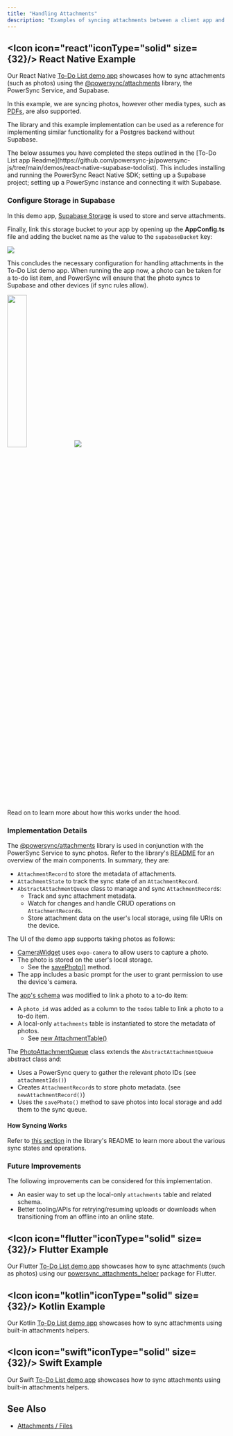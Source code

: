 ```yaml
---
title: "Handling Attachments"
description: "Examples of syncing attachments between a client app and Supabase Storage."
---
```



## <Icon icon="react"iconType="solid" size={32}/> React Native Example

Our React Native [To-Do List demo app](https://github.com/powersync-ja/powersync-js/tree/main/demos/react-native-supabase-todolist) showcases how to sync attachments (such as photos) using the [@powersync/attachments](https://www.npmjs.com/package/@powersync/attachments) library, the PowerSync Service, and Supabase.

In this example, we are syncing photos, however other media types, such as [PDFs](/tutorials/client/attachments-and-files/pdf-attachment), are also supported.

The library and this example implementation can be used as a reference for implementing similar functionality for a Postgres backend without Supabase.

<Info>
   The below assumes you have completed the steps outlined in the [To-Do List app Readme](https://github.com/powersync-ja/powersync-js/tree/main/demos/react-native-supabase-todolist). This includes installing and running the PowerSync React Native SDK; setting up a Supabase project; setting up a PowerSync instance and connecting it with Supabase.
</Info>

### Configure Storage in Supabase

In this demo app, [Supabase Storage](https://supabase.com/docs/guides/storage) is used to store and serve attachments. 

<SupabaseStorage />

Finally, link this storage bucket to your app by opening up the **AppConfig.ts** file and adding the bucket name as the value to the `supabaseBucket` key:

<Frame>
  <img src="/images/integration-11.png"/>
</Frame>

This concludes the necessary configuration for handling attachments in the To-Do List demo app. When running the app now, a photo can be taken for a to-do list item, and PowerSync will ensure that the photo syncs to Supabase and other devices (if sync rules allow).

<img src="/images/integration-15.avif" width="30%"/>

<Frame>
  <img src="/images/integration-16.webp"/>
</Frame>

Read on to learn more about how this works under the hood.

### Implementation Details

The [@powersync/attachments](https://www.npmjs.com/package/@powersync/attachments) library is used in conjunction with the PowerSync Service to sync photos. Refer to the library's [README](https://www.npmjs.com/package/@powersync/attachments) for an overview of the main components. In summary, they are:

* `AttachmentRecord` to store the metadata of attachments.
* `AttachmentState` to track the sync state of an `AttachmentRecord`.
* `AbstractAttachmentQueue` class to manage and sync `AttachmentRecord`s:
   * Track and sync attachment metadata.
   * Watch for changes and handle CRUD operations on `AttachmentRecord`s.
   * Store attachment data on the user's local storage, using file URIs on the device.

The UI of the demo app supports taking photos as follows:

* [CameraWidget](https://github.com/powersync-ja/powersync-js/blob/main/demos/react-native-supabase-todolist/library/widgets/CameraWidget.tsx) uses `expo-camera` to allow users to capture a photo.
* The photo is stored on the user's local storage.
   * See the [savePhoto()](https://github.com/powersync-ja/powersync-js/blob/main/demos/react-native-supabase-todolist/library/powersync/PhotoAttachmentQueue.ts) method.
* The app includes a basic prompt for the user to grant permission to use the device's camera.

The [app's schema](https://github.com/powersync-ja/powersync-js/blob/main/demos/react-native-supabase-todolist/library/powersync/AppSchema.ts) was modified to link a photo to a to-do item:

* A `photo_id` was added as a column to the `todos` table to link a photo to a to-do item.
* A local-only `attachments` table is instantiated to store the metadata of photos.
   * See [new AttachmentTable()](https://github.com/powersync-ja/powersync-js/blob/main/demos/react-native-supabase-todolist/library/powersync/AppSchema.ts)

The [PhotoAttachmentQueue](https://github.com/powersync-ja/powersync-js/blob/main/demos/react-native-supabase-todolist/library/powersync/PhotoAttachmentQueue.ts) class extends the `AbstractAttachmentQueue` abstract class and:

* Uses a PowerSync query to gather the relevant photo IDs (see `attachmentIds()`)
* Creates `AttachmentRecord`s to store photo metadata. (see `newAttachmentRecord()`)
* Uses the `savePhoto()` method to save photos into local storage and add them to the sync queue.

#### How Syncing Works

Refer to [this section](https://www.npmjs.com/package/@powersync/attachments#syncing-attachments) in the library's README to learn more about the various sync states and operations.

### Future Improvements

The following improvements can be considered for this implementation.

* An easier way to set up the local-only `attachments` table and related schema.
* Better tooling/APIs for retrying/resuming uploads or downloads when transitioning from an offline into an online state.

## <Icon icon="flutter"iconType="solid" size={32}/> Flutter Example

Our Flutter [To-Do List demo app](https://github.com/powersync-ja/powersync.dart/tree/master/demos/supabase-todolist) showcases how to sync attachments (such as photos) using our [powersync\_attachments\_helper](https://pub.dev/packages/powersync_attachments_helper) package for Flutter.

## <Icon icon="kotlin"iconType="solid" size={32}/> Kotlin Example

Our Kotlin [To-Do List demo app](https://github.com/powersync-ja/powersync-kotlin/tree/main/demos/android-supabase-todolist) showcases how to sync attachments using built-in attachments helpers.

## <Icon icon="swift"iconType="solid" size={32}/> Swift Example

Our Swift [To-Do List demo app](https://github.com/powersync-ja/powersync-swift/tree/main/Demo) showcases how to sync attachments using built-in attachments helpers.

## See Also

* [Attachments / Files](/usage/use-case-examples/attachments-files)
